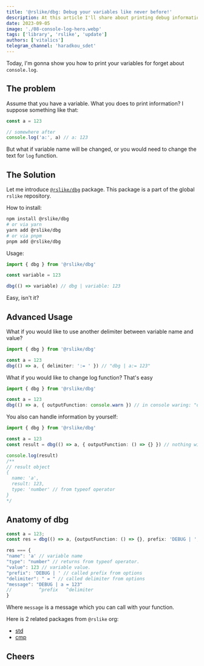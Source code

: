 ```yaml
---
title: '@rslike/dbg: Debug your variables like never before!'
description: At this article I'll share about printing debug information
date: 2023-09-05
image: './08-console-log-hero.webp'
tags: ['library', 'rslike', 'update']
authors: ['vitalics']
telegram_channel: 'haradkou_sdet'
---
```


Today, I'm gonna show you how to print your variables for forget about `console.log`.

## The problem

Assume that you have a variable. What you does to print information? I suppose something like that:

```ts title="some.ts" showLineNumbers camption="the problem"
const a = 123

// somewhere after
console.log('a:', a) // a: 123
```

But what if variable name will be changed, or you would need to change the text for `log` function.

## The Solution

Let me introduce [`@rslike/dbg`](https://www.npmjs.com/package/@rslike/dbg) package. This package is a part of the global `rslike` repository.

How to install:

```bash
npm install @rslike/dbg
# or via yarn
yarn add @rslike/dbg
# or via pnpm
pnpm add @rslike/dbg
```

Usage:

```ts title="some.ts" showLineNumbers
import { dbg } from '@rslike/dbg'

const variable = 123

dbg(() => variable) // dbg | variable: 123
```

Easy, isn't it?

## Advanced Usage

What if you would like to use another delimiter between variable name and value?

```ts title="advanced/delimiter.ts" showLineNumbers
import { dbg } from '@rslike/dbg'

const a = 123
dbg(() => a, { delimiter: ':= ' }) // "dbg | a:= 123"
```

What if you would like to change log function? That's easy

```ts title="advanced/output.ts" showLineNumbers
import { dbg } from '@rslike/dbg'

const a = 123
dbg(() => a, { outputFunction: console.warn }) // in console waring: "dbg | a: 123"
```

You also can handle information by yourself:

```ts title="advanced/result.ts" showLineNumbers
import { dbg } from '@rslike/dbg'

const a = 123
const result = dbg(() => a, { outputFunction: () => {} }) // nothing will be printed in console, since noop function declared

console.log(result)
/**
// result object
{
  name: 'a',
  result: 123,
  type: 'number' // from typeof operator
}
*/
```

## Anatomy of dbg

```ts title="anatomy.ts" caption="example of dbg output"
const a = 123;
const res = dbg(() => a, {outputFunction: () => {}, prefix: 'DEBUG | ', delimiter: ' = '});

res === {
"name": 'a' // variable name
"type": "number" // returns from typeof operator.
"value": 123 // variable value.
"prefix": 'DEBUG | ' // called prefix from options
"delimiter": " = " // called delimiter from options
"message": "DEBUG | a = 123"
//          ^prefix   ^delimiter
}
```

Where `message` is a message which you can call with your function.

Here is 2 related packages from `@rslike` org:

- [std](https://www.npmjs.com/package/@rslike/std)
- [cmp](https://www.npmjs.com/package/@rslike/cmp)

## Cheers
